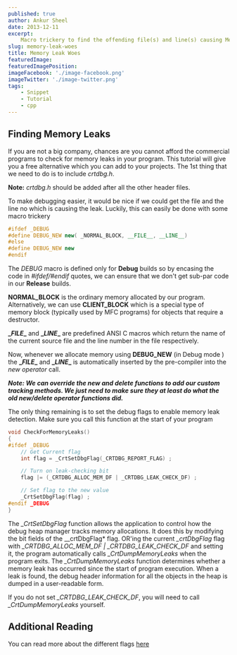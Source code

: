 ```yaml
---
published: true
author: Ankur Sheel
date: 2013-12-11
excerpt:
    Macro trickery to find the offending file(s) and line(s) causing Memory Leak(s) without using a commercial program.
slug: memory-leak-woes
title: Memory Leak Woes
featuredImage:
featuredImagePosition:
imageFacebook: './image-facebook.png'
imageTwitter: './image-twitter.png'
tags:
    - Snippet
    - Tutorial
    - cpp
---
```


## Finding Memory Leaks

If you are not a big company, chances are you cannot afford the commercial programs to check for memory leaks in your
program. This tutorial will give you a free alternative which you can add to your projects. The 1st thing that we need
to do is to include _crtdbg.h_.

**Note:** _crtdbg.h_ should be added after all the other header files.

To make debugging easier, it would be nice if we could get the file and the line no which is causing the leak. Luckily,
this can easily be done with some macro trickery

```cpp
#ifdef _DEBUG
#define DEBUG_NEW new( _NORMAL_BLOCK, __FILE__, __LINE__)
#else
#define DEBUG_NEW new
#endif
```

The _*DEBUG*_ macro is defined only for **Debug** builds so by encasing the code in _#ifdef/#endif_ quotes, we can
ensure that we don't get sub-par code in our **Release** builds.

**NORMAL_BLOCK** is the ordinary memory allocated by our program. Alternatively, we can use **CLIENT_BLOCK** which is a
special type of memory block (typically used by MFC programs) for objects that require a destructor.

**\__FILE_\_** and **\__LINE_\_** are predefined ANSI C macros which return the name of the current source file and the
line number in the file respectively.

Now, whenever we allocate memory using **DEBUG_NEW** (in Debug mode ) the **\__FILE_\_** and **\__LINE_\_** is
automatically inserted by the pre-compiler into the _new operator_ call.

**_Note: We can override the new and delete functions to add our custom tracking methods. We just need to make sure they
at least do what the old new/delete operator functions did._**

The only thing remaining is to set the debug flags to enable memory leak detection. Make sure you call this function at
the start of your program

```cpp
void CheckForMemoryLeaks()
{
#ifdef _DEBUG
    // Get Current flag
    int flag = _CrtSetDbgFlag(_CRTDBG_REPORT_FLAG) ;

    // Turn on leak-checking bit
    flag |= (_CRTDBG_ALLOC_MEM_DF | _CRTDBG_LEAK_CHECK_DF) ;

    // Set flag to the new value
    _CrtSetDbgFlag(flag) ;
#endif _DEBUG
}
```

The _\_CrtSetDbgFlag_ function allows the application to control how the debug heap manager tracks memory allocations.
It does this by modifying the bit fields of the \_\_crtDbgFlag\* flag. OR'ing the current _\_crtDbgFlag_ flag with
_\_CRTDBG_ALLOC_MEM_DF | \_CRTDBG_LEAK_CHECK_DF_ and setting it, the program automatically calls _\_CrtDumpMemoryLeaks_
when the program exits. The _\_CrtDumpMemoryLeaks_ function determines whether a memory leak has occurred since the
start of program execution. When a leak is found, the debug header information for all the objects in the heap is dumped
in a user-readable form.

If you do not set _\_CRTDBG_LEAK_CHECK_DF_, you will need to call _\_CrtDumpMemoryLeaks_ yourself.

## Additional Reading

You can read more about the different flags [here](<http://msdn.microsoft.com/en-us/library/5at7yxcs(v=vs.71).aspx>)
